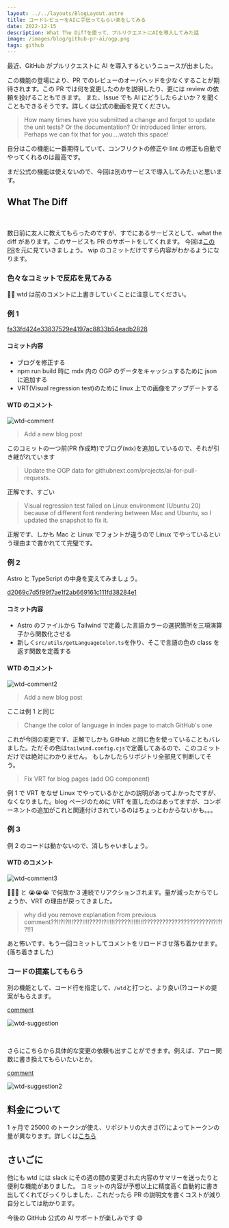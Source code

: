 ```yaml
---
layout: ../../layouts/BlogLayout.astro
title: コードレビューをAIに手伝ってもらい楽をしてみる
date: 2022-12-15
description: What The Diffを使って、プルリクエストにAIを導入してみた話
image: /images/blog/github-pr-ai/ogp.png
tags: github
---
```



最近、GitHub がプルリクエストに AI を導入するというニュースが出ました。

<OG url="https://githubnext.com/projects/ai-for-pull-requests/" />

この機能の登場により、PR でのレビューのオーバヘッドを少なくすることが期待されます。この PR では何を変更したのかを説明したり、更には review の依頼を投げることもできます。
また、Issue でも AI にどうしたらよいか？を聞くこともできるそうです。詳しくは公式の動画を見てください。

> How many times have you submitted a change and forgot to update the unit tests? Or the documentation? Or introduced linter errors. Perhaps we can fix that for you….watch this space!

自分はこの機能に一番期待していて、コンフリクトの修正や lint の修正も自動でやってくれるのは最高です。

まだ公式の機能は使えないので、今回は別のサービスで導入してみたいと思います。

## What The Diff

<br />

<OG url="https://whatthediff.ai/" />

数日前に友人に教えてもらったのですが、すでにあるサービスとして、what the diff があります。このサービスも PR のサポートをしてくれます。 今回は[この PR](https://github.com/hiroppy/site/pull/515)を元に見ていきましょう。
wip のコミットだけですら内容がわかるようになります。

### 色々なコミットで反応を見てみる

👷‍♀️ wtd は前のコメントに上書きしていくことに注意してください。

### 例 1

[fa33fd424e33837529e4197ac8833b54eadb2828](https://github.com/hiroppy/site/pull/515/commits/fa33fd424e33837529e4197ac8833b54eadb2828)

#### コミット内容

- ブログを修正する
- npm run build 時に mdx 内の OGP のデータをキャッシュするために json に追加する
- VRT(Visual regression test)のために linux 上での画像をアップデートする

#### WTD のコメント

![wtd-comment](../../assets/images/blog/github-pr-ai/wtd-comment.png)

> Add a new blog post

このコミットの一つ前(PR 作成時)でブログ(`mdx`)を追加しているので、それが引き継がれています

> Update the OGP data for githubnext.com/projects/ai-for-pull-requests.

正解です、すごい

> Visual regression test failed on Linux environment (Ubuntu 20) because of different font rendering between Mac and Ubuntu, so I updated the snapshot to fix it.

正解です、しかも Mac と Linux でフォントが違うので Linux でやっているという理由まで書かれてて完璧です。

### 例 2

Astro と TypeScript の中身を変えてみましょう。

[d2069c7d5f99f7ae1f2ab669161c111fd38284e1](https://github.com/hiroppy/site/pull/515/commits/d2069c7d5f99f7ae1f2ab669161c111fd38284e1)

#### コミット内容

- Astro のファイルから Tailwind で定義した言語カラーの選択箇所を三項演算子から関数化させる
- 新しく`src/utils/getLanguageColor.ts`を作り、そこで言語の色の class を返す関数を定義する

#### WTD のコメント

![wtd-comment2](../../assets/images/blog/github-pr-ai/wtd-comment2.png)

> Add a new blog post

ここは例 1 と同じ

> Change the color of language in index page to match GitHub's one

これが今回の変更です、正解でしかも GitHub と同じ色を使っていることもバレました。ただその色は`tailwind.config.cjs`で定義してあるので、このコミットだけでは絶対にわかりません。
もしかしたらリポジトリ全部見て判断してそう。

> Fix VRT for blog pages (add OG component)

例 1 で VRT をなぜ Linux でやっているかとかの説明があってよかったですが、なくなりました。blog ページのために VRT を直したのはあってますが、コンポーネントの追加がこれと関連付けされているのはちょっとわからないかも。。。

### 例 3

例 2 のコードは動かないので、消しちゃいましょう。

#### WTD のコメント

![wtd-comment3](../../assets/images/blog/github-pr-ai/wtd-comment3.png)

🤔🤔🤔 と 😭😭😭 で何故か 3 連続でリアクションされます。量が減ったからでしょうか、VRT の理由が戻ってきました。

> why did you remove explanation from previous comment??!!?!?!!!???!!!!????!?!!!!!?????!!!!!!!!??????????????????????!?!?!?!!1

あと怖いです、もう一回コミットしてコメントをリロードさせ落ち着かせます。(落ち着きました)

### コードの提案してもらう

別の機能として、コード行を指定して、`/wtd`と打つと、より良い(?)コードの提案がもらえます。

[comment](https://github.com/hiroppy/site/pull/515/files#r1049536996)

![wtd-suggestion](../../assets/images/blog/github-pr-ai/wtd-suggestion.png)

<br />

さらにこちらから具体的な変更の依頼も出すことができます。例えば、アロー関数に書き換えてもらいたいとか。

[comment](https://github.com/hiroppy/site/pull/515/files#r1049538666)

![wtd-suggestion2](../../assets/images/blog/github-pr-ai/wtd-suggestion2.png)

## 料金について

1 ヶ月で 25000 のトークンが使え、リポジトリの大きさ(?)によってトークンの量が異なります。詳しくは[こちら](https://whatthediff.ai/pricing)

## さいごに

他にも wtd には slack にその週の間の変更された内容のサマリーを送ったりと便利な機能がありました。
コミットの内容が予想以上に精度高く自動的に書き出してくれてびっくりしました、これだったら PR の説明文を書くコストが減り自分としては助かります。

今後の GitHub 公式の AI サポートが楽しみです 😄
